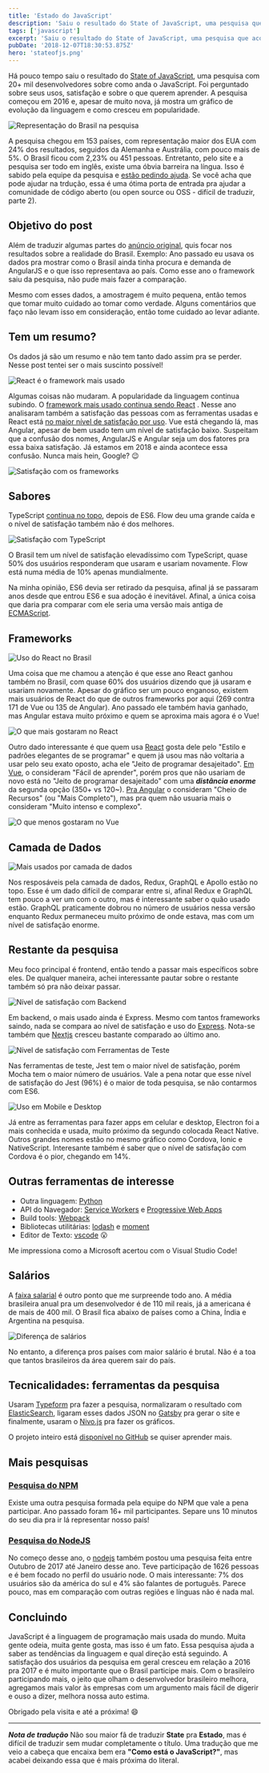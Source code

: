 ```yaml
---
title: 'Estado do JavaScript'
description: 'Saiu o resultado do State of JavaScript, uma pesquisa que acontece anualmente sobre usos e satisfação dos usuários da linguagem.'
tags: ['javascript']
excerpt: 'Saiu o resultado do State of JavaScript, uma pesquisa que acontece anualmente sobre usos e satisfação dos usuários da linguagem.'
pubDate: '2018-12-07T18:30:53.875Z'
hero: 'stateofjs.png'
---
```


Há pouco tempo saiu o resultado do
[State of JavaScript](https://2018.stateofjs.com/), uma pesquisa com 20+ mil
desenvolvedores sobre como anda o JavaScript. Foi perguntado sobre seus usos,
satisfação e sobre o que querem aprender. A pesquisa começou em 2016 e, apesar
de muito nova, já mostra um gráfico de evolução da linguagem e como cresceu em
popularidade.

![Representação do Brasil na pesquisa](./paises.png)

A pesquisa chegou em 153 países, com representação maior dos EUA com 24% dos
resultados, seguidos da Alemanha e Austrália, com pouco mais de 5%. O Brasil
ficou com 2,23% ou 451 pessoas. Entretanto, pelo site e a pesquisa ser todo em
inglês, existe uma óbvia barreira na língua. Isso é sabido pela equipe da
pesquisa e
[estão pedindo ajuda](https://github.com/StateOfJS/StateOfJS/issues/87). Se você
acha que pode ajudar na trdução, essa é uma ótima porta de entrada pra ajudar a
comunidade de código aberto (ou open source ou OSS - difícil de traduzir, parte
2).

## Objetivo do post

Além de traduzir algumas partes do
[anúncio original](https://medium.freecodecamp.org/the-state-of-javascript-2018-8322bcc51bd8),
quis focar nos resultados sobre a realidade do Brasil. Exemplo: Ano passado eu
usava os dados pra mostrar como o Brasil ainda tinha procura e demanda de
AngularJS e o que isso representava ao país. Como esse ano o framework saiu da
pesquisa, não pude mais fazer a comparação.

Mesmo com esses dados, a amostragem é muito pequena, então temos que tomar muito
cuidado ao tomar como verdade. Alguns comentários que faço não levam isso em
consideração, então tome cuidado ao levar adiante.

## Tem um resumo?

Os dados já são um resumo e não tem tanto dado assim pra se perder. Nesse post
tentei ser o mais suscinto possível!

![React é o framework mais usado](./farmework-mais-usado.png)

Algumas coisas não mudaram. A popularidade da linguagem continua subindo. O
[framework mais usado continua sendo React](https://2018.stateofjs.com/front-end-frameworks/overview/)
. Nesse ano analisaram também a satisfação das pessoas com
as ferramentas usadas e React está [no maior nível de satisfação por uso](https://2018.stateofjs.com/front-end-frameworks/conclusion/).
Vue está chegando lá, mas Angular, apesar de bem usado tem um nível de
satisfação baixo. Suspeitam que a confusão dos nomes, AngularJS e Angular seja
um dos fatores pra essa baixa satisfação. Já estamos em 2018 e ainda acontece
essa confusão. Nunca mais hein, Google? 😉

![Satisfação com os frameworks](./react-satisfacao.png)

## Sabores

TypeScript
[continua no topo](https://2018.stateofjs.com/javascript-flavors/overview/),
depois de ES6. Flow deu uma grande caída e o nível de satisfação também não é
dos melhores.

![Satisfação com TypeScript](./typescript-satisfacao.png)

O Brasil tem um nível de satisfação elevadíssimo com TypeScript, quase 50% dos
usuários responderam que usaram e usariam novamente. Flow está numa média de 10%
apenas mundialmente.

Na minha opinião, ES6 devia ser retirado da pesquisa, afinal já se passaram anos
desde que entrou ES6 e sua adoção é inevitável. Afinal, a única coisa que daria
pra comparar com ele seria uma versão mais antiga de
[ECMAScript](https://medium.com/trainingcenter/afinal-javascript-e-ecmascript-s%C3%A3o-a-mesma-coisa-498374abbc47).

## Frameworks

![Uso do React no Brasil](./react-uso-no-brasil.png)

Uma coisa que me chamou a atenção é que esse ano React ganhou também no Brasil,
com quase 60% dos usuários dizendo que já usaram e usariam novamente. Apesar do
gráfico ser um pouco enganoso, existem mais usuários de React do que de outros
frameworks por aqui (269 contra 171 de Vue ou 135 de Angular). Ano passado ele
também havia ganhado, mas Angular estava muito próximo e quem se aproxima mais
agora é o Vue!

![O que mais gostaram no React](./react-o-que-mais-gostaram.png)

Outro dado interessante é que quem
usa [React](https://2018.stateofjs.com/front-end-frameworks/react/)
gosta dele pelo "Estilo e padrões elegantes de se programar" e quem já usou mas
não voltaria a usar pelo seu exato oposto, acha ele "Jeito de programar
desajeitado". [Em Vue](https://2018.stateofjs.com/front-end-frameworks/vuejs/),
o consideram "Fácil de aprender", porém pros que não usariam de novo está no
"Jeito de programar desajeitado" com uma **_distância enorme_** da segunda
opção (350+ vs 120~).
[Pra Angular](https://2018.stateofjs.com/front-end-frameworks/angular/) o
consideram "Cheio de Recursos" (ou "Mais Completo"), mas pra quem não usuaria
mais o consideram "Muito intenso e complexo".

![O que menos gostaram no Vue](./vue-o-que-menos-gostaram.png)

## Camada de Dados

![Mais usados por camada de dados](./camada-de-dados.png)

Nos resposáveis pela camada de dados, Redux, GraphQL e Apollo estão no topo.
Esse é um dado difícil de comparar entre si, afinal Redux e GraphQL tem pouco a
ver um com o outro, mas é interessante saber o quão usado estão. GraphQL
praticamente dobrou no número de usuários nessa versão enquanto Redux
permaneceu muito próximo de onde estava, mas com um nível de satisfação enorme.

## Restante da pesquisa

Meu foco principal é frontend, então tendo a passar mais específicos sobre eles.
De qualquer maneira, achei interessante pautar sobre o restante também só pra
não deixar passar.

![Nível de satisfação com Backend](./backend-satisfacao.png)

Em backend, o mais usado ainda é Express. Mesmo com tantos frameworks saindo,
nada se compara ao nível de satisfação e uso do
[Express](https://expressjs.com/). Nota-se também que
[Nextjs](https://nextjs.org/) cresceu bastante comparado ao último ano.

![Nível de satisfação com Ferramentas de Teste](./teste-satisfacao.png)

Nas ferramentas de teste, Jest tem o maior nível de satisfação, porém Mocha tem
o maior número de usuários. Vale a pena notar que esse nível de satisfação do
Jest (96%) é o maior de toda pesquisa, se não contarmos com ES6.

![Uso em Mobile e Desktop](./mobile-desktop-usos.png)

Já entre as ferramentas para fazer apps em celular e desktop, Electron foi a
mais conhecida e usada, muito próximo da segundo colocada React Native. Outros
grandes nomes estão no mesmo gráfico como Cordova, Ionic e NativeScript.
Interesante também é saber que o nível de satisfação com Cordova é o pior,
chegando em 14%.

## Outras ferramentas de interesse

- Outra linguagem: [Python](https://www.python.org/)
- API do Navegador:
  [Service Workers](https://developer.mozilla.org/en-US/docs/Web/API/Service_Worker_API)
  e
  [Progressive Web Apps](https://developers.google.com/web/progressive-web-apps/)
- Build tools: [Webpack](https://webpack.js.org/)
- Bibliotecas utilitárias: [lodash](https://lodash.com/) e
  [moment](https://momentjs.com/)
- Editor de Texto: [vscode](https://code.visualstudio.com/) 😮

Me impressiona como a Microsoft acertou com o Visual Studio Code!

## Salários

A [faixa salarial](https://2018.stateofjs.com/demographics/salary-per-country)
é outro ponto que me surpreende todo ano. A média brasileira anual pra um
desenvolvedor é de 110 mil reais, já a americana é de mais de 400 mil. O Brasil
fica abaixo de países como a China, Índia e Argentina na pesquisa.

![Diferença de salários](./salarios.png)

No entanto, a diferença pros países com maior salário é brutal. Não é a toa que
tantos brasileiros da área querem sair do país.

## Tecnicalidades: ferramentas da pesquisa

Usaram [Typeform](https://www.typeform.com/) pra fazer a pesquisa, normalizaram
o resultado com [ElasticSearch](https://www.elastic.co/), ligaram esses dados
JSON no [Gatsby](https://www.gatsbyjs.org/) pra gerar o site e finalmente,
usaram o [Nivo.js](https://nivo.rocks/) pra fazer os gráficos.

O projeto inteiro está
[disponível no GitHub](https://github.com/StateOfJS/StateOfJS/tree/master/surveys/2018)
se quiser aprender mais.

## Mais pesquisas

### [Pesquisa do NPM](https://buff.ly/2FUS29H)

Existe uma outra pesquisa formada pela equipe do NPM que vale a pena participar.
Ano passado foram 16+ mil participantes. Separe uns 10 minutos do seu dia pra ir
lá representar nosso país!

### [Pesquisa do NodeJS](https://nodejs.org/en/user-survey-report/)

No começo desse ano, o [nodejs](https://nodejs.org) também postou uma pesquisa
feita entre Outubro de 2017 até Janeiro desse ano. Teve participação de 1626
pessoas e é bem focado no perfil do usuário node. O mais interessante: 7% dos
usuários são da américa do sul e 4% são falantes de português. Parece pouco, mas
em comparação com outras regiões e línguas não é nada mal.

## Concluindo

JavaScript é a linguagem de programação mais usada do mundo. Muita gente odeia,
muita gente gosta, mas isso é um fato. Essa pesquisa ajuda a saber as tendências
da linguagem e qual direção está seguindo. A satisfação dos usuários da pesquisa
em geral cresceu em relação a 2016 pra 2017 e é muito importante que o Brasil
participe mais. Com o brasileiro participando mais, o jeito que olham o
desenvolvedor brasileiro melhora, agregamos mais valor às empresas com um
argumento mais fácil de digerir e ouso a dizer, melhora nossa auto estima.

Obrigado pela visita e até a próxima! 😄

---

**_Nota de tradução_**
Não sou maior fã de traduzir **State** pra **Estado**, mas é difícil de traduzir
sem mudar completamente o título. Uma tradução que me veio a cabeça que encaixa
bem era **"Como está o JavaScript?"**, mas acabei deixando essa que é mais
próxima do literal.
